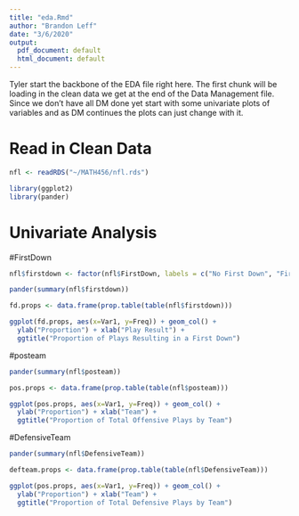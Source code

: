 ```yaml
---
title: "eda.Rmd"
author: "Brandon Leff"
date: "3/6/2020"
output:
  pdf_document: default
  html_document: default
---
```


Tyler start the backbone of the EDA file right here. The first chunk will be loading in the clean data we get at the end of the Data Management file. Since we don't have all DM done yet start with some univariate plots of variables and as DM continues the plots can just change with it.

# Read in Clean Data

```r
nfl <- readRDS("~/MATH456/nfl.rds")
```

```r
library(ggplot2)
library(pander)
```


# Univariate Analysis

#FirstDown
```r
nfl$firstdown <- factor(nfl$FirstDown, labels = c("No First Down", "First Down"))

pander(summary(nfl$firstdown))

fd.props <- data.frame(prop.table(table(nfl$firstdown)))

ggplot(fd.props, aes(x=Var1, y=Freq)) + geom_col() + 
  ylab("Proportion") + xlab("Play Result") + 
  ggtitle("Proportion of Plays Resulting in a First Down")
```

#posteam
```r
pander(summary(nfl$posteam))

pos.props <- data.frame(prop.table(table(nfl$posteam)))

ggplot(pos.props, aes(x=Var1, y=Freq)) + geom_col() + 
  ylab("Proportion") + xlab("Team") + 
  ggtitle("Proportion of Total Offensive Plays by Team")
```

#DefensiveTeam
```r
pander(summary(nfl$DefensiveTeam))

defteam.props <- data.frame(prop.table(table(nfl$DefensiveTeam)))

ggplot(pos.props, aes(x=Var1, y=Freq)) + geom_col() + 
  ylab("Proportion") + xlab("Team") + 
  ggtitle("Proportion of Total Defensive Plays by Team")
```

